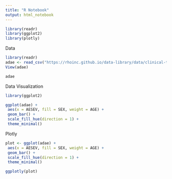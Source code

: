 ```yaml
---
title: "R Notebook"
output: html_notebook
---
```




```r

library(readr)
library(ggplot2)
library(plotly)
```


Data

```r
library(readr)
adae <- read_csv("https://rhoinc.github.io/data-library/data/clinical-trials/adam/adae.csv")
View(adae)

adae
```

Data Visualization
```r

library(ggplot2)

ggplot(adae) +
 aes(x = AESEV, fill = SEX, weight = AGE) +
 geom_bar() +
 scale_fill_hue(direction = 1) +
 theme_minimal()


```


Plotly
```r
plot <- ggplot(adae) +
 aes(x = AESEV, fill = SEX, weight = AGE) +
 geom_bar() +
 scale_fill_hue(direction = 1) +
 theme_minimal()

ggplotly(plot)

```